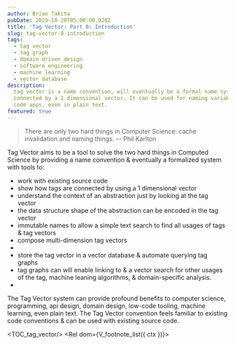 ```yaml
---
author: Brian Takita
pubDate: 2023-10-20T05:00:00.020Z
title: 'Tag Vector: Part 0: Introduction'
slug: tag-vector-0-introduction
tags:
  - tag vector
  - tag graph
  - domain driven design
  - software engineering
  - machine learning
  - vector database
description:
  tag vector is a name convention, will eventually be a formal name system, where names are composed of tags
  connected by a 1 dimensional vector. It can be used for naming variables, functions, components, network apis, low
  code apps, even in plain text.
featured: true
---
```


<p>
	<Rel dom={
		fragment_(
			`This series about Tag Vector will go over a technique that I have iterated on since 2016 in `,
			V_atb_ctx_core(),
			` & in other (mostly client) projects.`)
	}/>
</p>

> There are only two hard things in Computer Science: cache invalidation and naming things.
> -- Phil Karlton

Tag Vector aims to be a tool to solve the two hard things in Computed Science by providing a name convention &
eventually a formalized system with tools to:
<ul>
	<li>work with existing source code</li>
	<li>show how tags are connected by using a 1 dimensional vector</li>
	<li>understand the context of an abstraction just by looking at the tag vector</li>
	<li>the data structure shape of the abstraction can be encoded in the tag vector</li>
	<li>immutable names to allow a simple text search to find all usages of tags & tag vectors</li>
	<li>compose multi-dimension tag vectors</li>
	<li>
		<Rel dom={
			fragment_(
				`show the directional arrow of a tag vector in source code & text using font ligatures`,
				V_footnote({ ctx, id: 'font-ligatures' },
					`The underscore arrow font ligatures will be developed in new fonts forked from popular existing fonts`))
		}/>
	</li>
	<li>store the tag vector in a vector database & automate querying tag graphs</li>
	<li>tag graphs can will enable linking to & a vector search for other usages of the tag, machine leaning algorithms, &
		domain-specific analysis.</li>
	<li>
		<Rel dom={
			fragment_(
				`write prose with an editor that understands the tag vector with tools that parse & act on the tag vector,
				rendering components & performing api calls`,
				V_footnote({ ctx, id: 'tag-vector-editor-prototype' },
					`A prototype of the document editor with Tag Vector is in the works`))
		}/>
	</li>
</ul>

The Tag Vector system can provide profound benefits to computer science, programming, api design, domain design,
low-code tooling, machine learning, even plain text. The Tag Vector convention feels familiar to existing code
conventions & can be used with existing source code.

<TOC_tag_vector/>
<Rel dom={V_footnote_list({ ctx })}></Rel>
